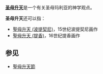 '''[[圣母升天|圣母升天]]'''是一个有关圣母玛利亚的神学观点。

'''圣母升天'''还可以指：

*[[聖母升天_(波提契尼)|聖母升天 (波提契尼)]]，15世纪波提契尼画作
*[[聖母升天_(提香)|聖母升天 (提香)]]，16世纪提香画作

==参见==
*[[聖母升天節|聖母升天節]]

{{Disambig|Cat=四字消歧义}}